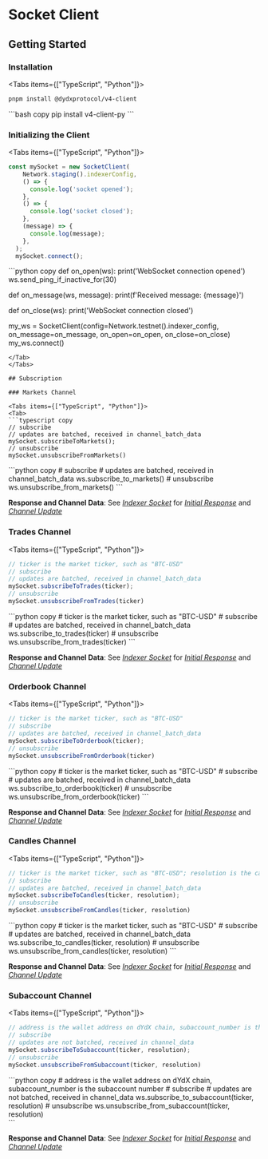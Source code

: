 
# Socket Client

## Getting Started

### Installation

<Tabs items={["TypeScript", "Python"]}>
<Tab>
```bash copy
pnpm install @dydxprotocol/v4-client
```
</Tab>
<Tab>
```bash copy
pip install v4-client-py
```
</Tab>
</Tabs>

### Initializing the Client

<Tabs items={["TypeScript", "Python"]}>
<Tab>
```typescript copy
const mySocket = new SocketClient(
    Network.staging().indexerConfig,
    () => {
      console.log('socket opened');
    },
    () => {
      console.log('socket closed');
    },
    (message) => {
      console.log(message);
    },
  );
  mySocket.connect();
```
</Tab>
<Tab>
```python copy
def on_open(ws):
    print('WebSocket connection opened')
    ws.send_ping_if_inactive_for(30)
    
def on_message(ws, message):
    print(f'Received message: {message}')
    
def on_close(ws):
    print('WebSocket connection closed')
    
my_ws = SocketClient(config=Network.testnet().indexer_config,
                    on_message=on_message,
                    on_open=on_open,
                    on_close=on_close)
my_ws.connect()
```
</Tab>
</Tabs>

## Subscription

### Markets Channel

<Tabs items={["TypeScript", "Python"]}>
<Tab>
```typescript copy
// subscribe
// updates are batched, received in channel_batch_data
mySocket.subscribeToMarkets();
// unsubscribe
mySocket.unsubscribeFromMarkets()
```
</Tab>
<Tab>
```python copy
# subscribe
# updates are batched, received in channel_batch_data
ws.subscribe_to_markets()
# unsubscribe
ws.unsubscribe_from_markets()
```
</Tab>
</Tabs>

**Response and Channel Data**: See *<a id="socket" href="/integration_docs/indexer_websocket">Indexer Socket</a>* for *<a id="marketsResponse" href="/integration_docs/indexer_websocket#initial-response-3">Initial Response</a>* and *<a id="marketsChannelData" href="/integration_docs/indexer_websocket#channel-data-3">Channel Update</a>*

### Trades Channel

<Tabs items={["TypeScript", "Python"]}>
<Tab>
```typescript copy
// ticker is the market ticker, such as "BTC-USD"
// subscribe
// updates are batched, received in channel_batch_data
mySocket.subscribeToTrades(ticker);
// unsubscribe
mySocket.unsubscribeFromTrades(ticker)
```
</Tab>
<Tab>
```python copy
# ticker is the market ticker, such as "BTC-USD"
# subscribe
# updates are batched, received in channel_batch_data
ws.subscribe_to_trades(ticker)
# unsubscribe
ws.unsubscribe_from_trades(ticker)
```
</Tab>
</Tabs>

**Response and Channel Data**: See *<a id="socket" href="/integration_docs/indexer_websocket">Indexer Socket</a>* for *<a id="tradesResponse" href="/integration_docs/indexer_websocket#initial-response-2">Initial Response</a>* and *<a id="tradesChannelData" href="/integration_docs/indexer_websocket#channel-data-2">Channel Update</a>*


### Orderbook Channel

<Tabs items={["TypeScript", "Python"]}>
<Tab>
```typescript copy
// ticker is the market ticker, such as "BTC-USD"
// subscribe
// updates are batched, received in channel_batch_data
mySocket.subscribeToOrderbook(ticker);
// unsubscribe
mySocket.unsubscribeFromOrderbook(ticker)
```
</Tab>
<Tab>
```python copy
# ticker is the market ticker, such as "BTC-USD"
# subscribe
# updates are batched, received in channel_batch_data
ws.subscribe_to_orderbook(ticker)
# unsubscribe
ws.unsubscribe_from_orderbook(ticker)
```
</Tab>
</Tabs>

**Response and Channel Data**: See *<a id="socket" href="/integration_docs/indexer_websocket">Indexer Socket</a>* for *<a id="tradesResponse" href="/integration_docs/indexer_websocket#initial-response-1">Initial Response</a>* and *<a id="tradesChannelData" href="/integration_docs/indexer_websocket#channel-data-1">Channel Update</a>*


### Candles Channel

<Tabs items={["TypeScript", "Python"]}>
<Tab>
```typescript copy
// ticker is the market ticker, such as "BTC-USD"; resolution is the candles resolution
// subscribe
// updates are batched, received in channel_batch_data
mySocket.subscribeToCandles(ticker, resolution);
// unsubscribe
mySocket.unsubscribeFromCandles(ticker, resolution)
```
</Tab>
<Tab>
```python copy
# ticker is the market ticker, such as "BTC-USD"
# subscribe
# updates are batched, received in channel_batch_data
ws.subscribe_to_candles(ticker, resolution)
# unsubscribe
ws.unsubscribe_from_candles(ticker, resolution)
```
</Tab>
</Tabs>

**Response and Channel Data**: See *<a id="socket" href="/integration_docs/indexer_websocket">Indexer Socket</a>* for *<a id="tradesResponse" href="/integration_docs/indexer_websocket#initial-response-4">Initial Response</a>* and *<a id="tradesChannelData" href="/integration_docs/indexer_websocket#channel-data-4">Channel Update</a>*

### Subaccount Channel

<Tabs items={["TypeScript", "Python"]}>
<Tab>
```typescript copy
// address is the wallet address on dYdX chain, subaccount_number is the subaccount number
// subscribe
// updates are not batched, received in channel_data
mySocket.subscribeToSubaccount(ticker, resolution);
// unsubscribe
mySocket.unsubscribeFromSubaccount(ticker, resolution)
```
</Tab>
<Tab>
```python copy
# address is the wallet address on dYdX chain, subaccount_number is the subaccount number
# subscribe
# updates are not batched, received in channel_data
ws.subscribe_to_subaccount(ticker, resolution)
# unsubscribe
ws.unsubscribe_from_subaccount(ticker, resolution)
<br/>
```
</Tab>
</Tabs>

**Response and Channel Data**: See *<a id="socket" href="/integration_docs/indexer_websocket">Indexer Socket</a>* for *<a id="tradesResponse" href="/integration_docs/indexer_websocket#initial-response">Initial Response</a>* and *<a id="tradesChannelData" href="/integration_docs/indexer_websocket#channel-data">Channel Update</a>*

